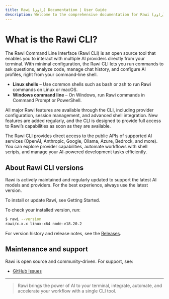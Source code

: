 ```yaml
---
title: Rawi (راوي) Documentation | User Guide
description: Welcome to the comprehensive documentation for Rawi (راوي), a developer-friendly AI-powered CLI tool for your terminal.
---
```



<Clarity />

# What is the Rawi CLI?

The Rawi Command Line Interface (Rawi CLI) is an open source tool that enables you to interact with multiple AI providers directly from your terminal. With minimal configuration, the Rawi CLI lets you run commands to ask questions, analyze code, manage chat history, and configure AI profiles, right from your command-line shell.

- **Linux shells** – Use common shells such as bash or zsh to run Rawi commands on Linux or macOS.
- **Windows command line** – On Windows, run Rawi commands in Command Prompt or PowerShell.

All major Rawi features are available through the CLI, including provider configuration, session management, and advanced shell integration. New features are added regularly, and the CLI is designed to provide full access to Rawi’s capabilities as soon as they are available.

The Rawi CLI provides direct access to the public APIs of supported AI services (OpenAI, Anthropic, Google, Ollama, Azure, Bedrock, and more). You can explore provider capabilities, automate workflows with shell scripts, and manage your AI-powered development tasks efficiently.

## About Rawi CLI versions

Rawi is actively maintained and regularly updated to support the latest AI models and providers. For the best experience, always use the latest version.

To install or update Rawi, see Getting Started.

To check your installed version, run:

```bash
$ rawi --version
rawi/x.x.x linux-x64 node-v18.20.2
```

For version history and release notes, see the [Releases](https://github.com/MKAbuMattar/rawi/releases).

## Maintenance and support

Rawi is open source and community-driven. For support, see:

- [GitHub Issues](https://github.com/MKAbuMattar/rawi/issues)

---

> Rawi brings the power of AI to your terminal, integrate, automate, and accelerate your workflow with a single CLI tool.
